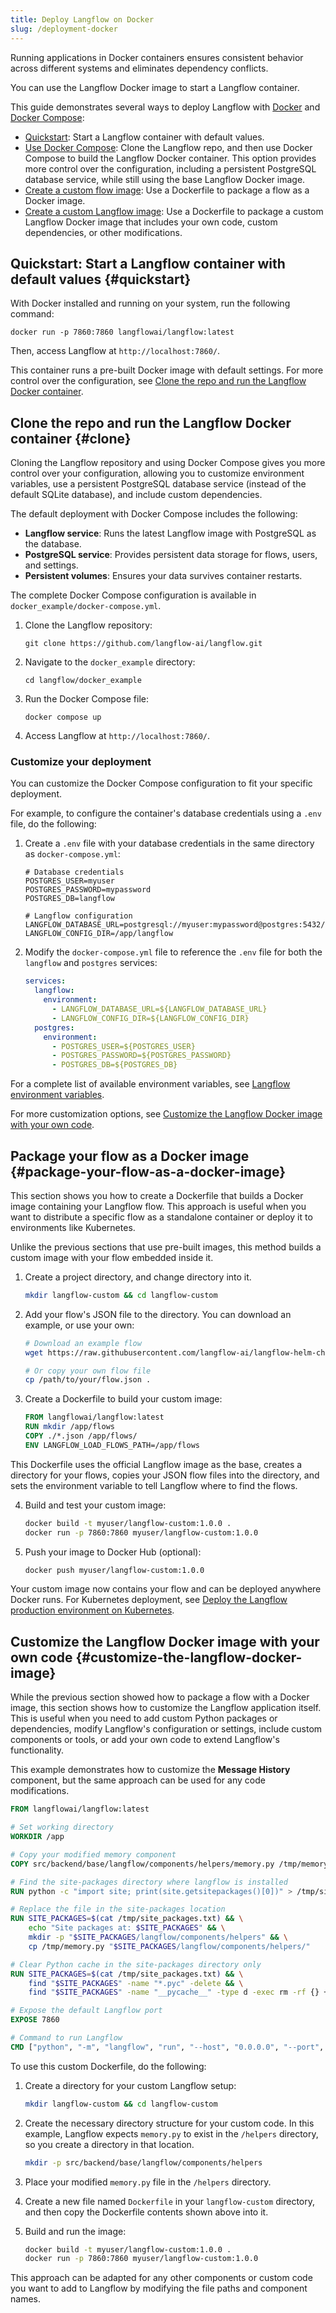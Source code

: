 ```yaml
---
title: Deploy Langflow on Docker
slug: /deployment-docker
---
```


Running applications in Docker containers ensures consistent behavior across different systems and eliminates dependency conflicts.

You can use the Langflow Docker image to start a Langflow container.

This guide demonstrates several ways to deploy Langflow with [Docker](https://docs.docker.com/) and [Docker Compose](https://docs.docker.com/compose/):

* [Quickstart](#quickstart): Start a Langflow container with default values.
* [Use Docker Compose](#clone): Clone the Langflow repo, and then use Docker Compose to build the Langflow Docker container.
This option provides more control over the configuration, including a persistent PostgreSQL database service, while still using the base Langflow Docker image.
* [Create a custom flow image](#package-your-flow-as-a-docker-image): Use a Dockerfile to package a flow as a Docker image.
* [Create a custom Langflow image](#customize-the-langflow-docker-image): Use a Dockerfile to package a custom Langflow Docker image that includes your own code, custom dependencies, or other modifications.

## Quickstart: Start a Langflow container with default values {#quickstart}

With Docker installed and running on your system, run the following command:

```shell
docker run -p 7860:7860 langflowai/langflow:latest
```

Then, access Langflow at `http://localhost:7860/`.

This container runs a pre-built Docker image with default settings.
For more control over the configuration, see [Clone the repo and run the Langflow Docker container](#clone).

## Clone the repo and run the Langflow Docker container {#clone}

Cloning the Langflow repository and using Docker Compose gives you more control over your configuration, allowing you to customize environment variables, use a persistent PostgreSQL database service (instead of the default SQLite database), and include custom dependencies.

The default deployment with Docker Compose includes the following:

- **Langflow service**: Runs the latest Langflow image with PostgreSQL as the database.
- **PostgreSQL service**: Provides persistent data storage for flows, users, and settings.
- **Persistent volumes**: Ensures your data survives container restarts.

The complete Docker Compose configuration is available in `docker_example/docker-compose.yml`.

1. Clone the Langflow repository:

   ```shell
   git clone https://github.com/langflow-ai/langflow.git
   ```

2. Navigate to the `docker_example` directory:

   ```shell
   cd langflow/docker_example
   ```

3. Run the Docker Compose file:

   ```shell
   docker compose up
   ```

4. Access Langflow at `http://localhost:7860/`.

### Customize your deployment

You can customize the Docker Compose configuration to fit your specific deployment.

For example, to configure the container's database credentials using a `.env` file, do the following:

1. Create a `.env` file with your database credentials in the same directory as `docker-compose.yml`:

    ```text
    # Database credentials
    POSTGRES_USER=myuser
    POSTGRES_PASSWORD=mypassword
    POSTGRES_DB=langflow

    # Langflow configuration
    LANGFLOW_DATABASE_URL=postgresql://myuser:mypassword@postgres:5432/langflow
    LANGFLOW_CONFIG_DIR=/app/langflow
    ```

2. Modify the `docker-compose.yml` file to reference the `.env` file for both the `langflow` and `postgres` services:

    ```yaml
    services:
      langflow:
        environment:
          - LANGFLOW_DATABASE_URL=${LANGFLOW_DATABASE_URL}
          - LANGFLOW_CONFIG_DIR=${LANGFLOW_CONFIG_DIR}
      postgres:
        environment:
          - POSTGRES_USER=${POSTGRES_USER}
          - POSTGRES_PASSWORD=${POSTGRES_PASSWORD}
          - POSTGRES_DB=${POSTGRES_DB}
    ```

For a complete list of available environment variables, see [Langflow environment variables](/environment-variables).

For more customization options, see [Customize the Langflow Docker image with your own code](#customize-the-langflow-docker-image).

## Package your flow as a Docker image {#package-your-flow-as-a-docker-image}

This section shows you how to create a Dockerfile that builds a Docker image containing your Langflow flow. This approach is useful when you want to distribute a specific flow as a standalone container or deploy it to environments like Kubernetes.

Unlike the previous sections that use pre-built images, this method builds a custom image with your flow embedded inside it.

1. Create a project directory, and change directory into it.

    ```bash
    mkdir langflow-custom && cd langflow-custom
    ```

2. Add your flow's JSON file to the directory. You can download an example, or use your own:

    ```bash
    # Download an example flow
    wget https://raw.githubusercontent.com/langflow-ai/langflow-helm-charts/refs/heads/main/examples/flows/basic-prompting-hello-world.json

    # Or copy your own flow file
    cp /path/to/your/flow.json .
    ```

3. Create a Dockerfile to build your custom image:

    ```dockerfile
    FROM langflowai/langflow:latest
    RUN mkdir /app/flows
    COPY ./*.json /app/flows/
    ENV LANGFLOW_LOAD_FLOWS_PATH=/app/flows
    ```

This Dockerfile uses the official Langflow image as the base, creates a directory for your flows, copies your JSON flow files into the directory, and sets the environment variable to tell Langflow where to find the flows.

4. Build and test your custom image:

    ```bash
    docker build -t myuser/langflow-custom:1.0.0 .
    docker run -p 7860:7860 myuser/langflow-custom:1.0.0
    ```

5. Push your image to Docker Hub (optional):

    ```bash
    docker push myuser/langflow-custom:1.0.0
    ```

Your custom image now contains your flow and can be deployed anywhere Docker runs. For Kubernetes deployment, see [Deploy the Langflow production environment on Kubernetes](/deployment-kubernetes-prod).

## Customize the Langflow Docker image with your own code {#customize-the-langflow-docker-image}

While the previous section showed how to package a flow with a Docker image, this section shows how to customize the Langflow application itself. This is useful when you need to add custom Python packages or dependencies, modify Langflow's configuration or settings, include custom components or tools, or add your own code to extend Langflow's functionality.

This example demonstrates how to customize the **Message History** component, but the same approach can be used for any code modifications.

```dockerfile
FROM langflowai/langflow:latest

# Set working directory
WORKDIR /app

# Copy your modified memory component
COPY src/backend/base/langflow/components/helpers/memory.py /tmp/memory.py

# Find the site-packages directory where langflow is installed
RUN python -c "import site; print(site.getsitepackages()[0])" > /tmp/site_packages.txt

# Replace the file in the site-packages location
RUN SITE_PACKAGES=$(cat /tmp/site_packages.txt) && \
    echo "Site packages at: $SITE_PACKAGES" && \
    mkdir -p "$SITE_PACKAGES/langflow/components/helpers" && \
    cp /tmp/memory.py "$SITE_PACKAGES/langflow/components/helpers/"

# Clear Python cache in the site-packages directory only
RUN SITE_PACKAGES=$(cat /tmp/site_packages.txt) && \
    find "$SITE_PACKAGES" -name "*.pyc" -delete && \
    find "$SITE_PACKAGES" -name "__pycache__" -type d -exec rm -rf {} +

# Expose the default Langflow port
EXPOSE 7860

# Command to run Langflow
CMD ["python", "-m", "langflow", "run", "--host", "0.0.0.0", "--port", "7860"]
```

To use this custom Dockerfile, do the following:

1. Create a directory for your custom Langflow setup:

    ```bash
    mkdir langflow-custom && cd langflow-custom
    ```

2. Create the necessary directory structure for your custom code.
In this example, Langflow expects `memory.py` to exist in the `/helpers` directory, so you create a directory in that location.

    ```bash
    mkdir -p src/backend/base/langflow/components/helpers
    ```

3. Place your modified `memory.py` file in the `/helpers` directory.

4. Create a new file named `Dockerfile` in your `langflow-custom` directory, and then copy the Dockerfile contents shown above into it.

5. Build and run the image:

    ```bash
    docker build -t myuser/langflow-custom:1.0.0 .
    docker run -p 7860:7860 myuser/langflow-custom:1.0.0
    ```

This approach can be adapted for any other components or custom code you want to add to Langflow by modifying the file paths and component names.